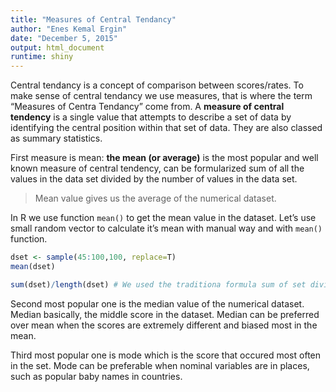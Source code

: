 ```yaml
---
title: "Measures of Central Tendancy"
author: "Enes Kemal Ergin"
date: "December 5, 2015"
output: html_document
runtime: shiny
---
```


Central tendancy is a concept of comparison between scores/rates. To make sense of central tendancy we use measures, that is where the term "Measures of Centra Tendancy" come from. A __measure of central tendency__ is a single value that attempts to describe a set of data by identifying the central position within that set of data. They are also classed as summary statistics. 

First measure is mean: __the mean (or average)__ is the most popular and well known measure of central tendency, can be formularized sum of all the values in the data set divided by the number of values in the data set.

> Mean value gives us the average of the numerical dataset. 

In R we use function ```mean()``` to get the mean value in the dataset. Let's use small random vector to calculate it's mean with manual way and with ```mean()``` function.

```r
dset <- sample(45:100,100, replace=T)
mean(dset)

sum(dset)/length(dset) # We used the traditiona formula sum of set divided by the length of a set.
```


Second most popular one is the median value of the numerical dataset. Median basically, the middle score in the dataset. Median can be preferred over mean when the scores are extremely different and biased most in the mean. 

Third most popular one is mode which is the score that occured most often in the set. Mode can be preferable when nominal variables are in places, such as popular baby names in countries. 


